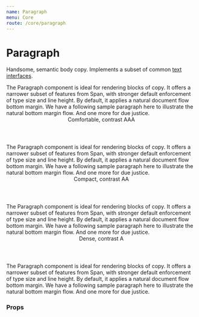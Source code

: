 ```yaml
---
name: Paragraph
menu: Core
route: /core/paragraph
---
```




# Paragraph

Handsome, semantic body copy. Implements a subset of common [text interfaces](/constants/text).

<Playground>
  <Paragraph>
    The Paragraph component is ideal for rendering blocks of copy. It offers a narrower subset of features from Span, with stronger default enforcement of type size and line height. By default, it applies a natural document flow bottom margin.
  </Paragraph>
  <Paragraph>
    We have a following sample paragraph here to illustrate the natural bottom margin flow.
  </Paragraph>
  <Paragraph>
    And one more for due justice.
  </Paragraph>

  <Header h3>Comfortable, contrast AAA</Header>

  <Paragraph contrast="AAA" lineHeight="comfortable">
    The Paragraph component is ideal for rendering blocks of copy. It offers a narrower subset of features from Span, with stronger default enforcement of type size and line height. By default, it applies a natural document flow bottom margin.
  </Paragraph>
  <Paragraph contrast="AAA" lineHeight="comfortable">
    We have a following sample paragraph here to illustrate the natural bottom margin flow.
  </Paragraph>
  <Paragraph contrast="AAA" lineHeight="comfortable">
    And one more for due justice.
  </Paragraph>

  <Header h3>Compact, contrast AA</Header>

  <Paragraph contrast="AA" lineHeight="comfortable">
    The Paragraph component is ideal for rendering blocks of copy. It offers a narrower subset of features from Span, with stronger default enforcement of type size and line height. By default, it applies a natural document flow bottom margin.
  </Paragraph>
    <Paragraph contrast="AA" lineHeight="comfortable">
    We have a following sample paragraph here to illustrate the natural bottom margin flow.
  </Paragraph>
    <Paragraph contrast="AA" lineHeight="comfortable">
    And one more for due justice.
  </Paragraph>

  <Header h3>Dense, contrast A</Header>

  <Paragraph contrast="A" lineHeight="dense">
    The Paragraph component is ideal for rendering blocks of copy. It offers a narrower subset of features from Span, with stronger default enforcement of type size and line height. By default, it applies a natural document flow bottom margin.
  </Paragraph>
  <Paragraph contrast="A" lineHeight="dense">
    We have a following sample paragraph here to illustrate the natural bottom margin flow.
  </Paragraph>
  <Paragraph contrast="A" lineHeight="dense">
    And one more for due justice.
  </Paragraph>
</Playground>

### Props

<Props of={Paragraph} />

